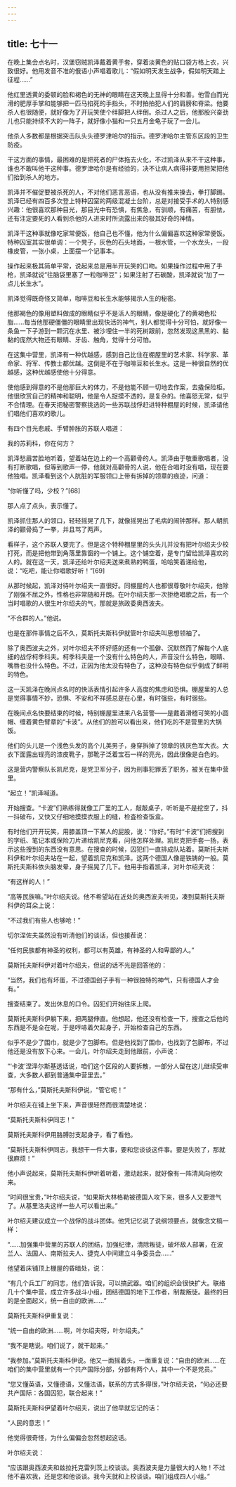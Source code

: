 ```yaml
---
---
---
```

title: 七十一
---



在晚上集会点名时，汉堡窃贼凯泽戴着黄手套，穿着淡黄色的贴口袋方格上衣，兴致很好。他用发音不准的俄语小声唱着歌儿：“假如明天发生战争，假如明天踏上征程……”

他红里透黄的委顿的脸和褐色的无神的眼睛在这天晚上显得十分和善。他雪白而光滑的肥厚手掌和能够把一匹马掐死的手指头，不时拍拍犯人们的肩膀和脊梁。他要杀人也很随便，就好像为了开玩笑使个绊脚把人绊倒。杀过人之后，他那股兴奋劲儿也只能持续不大的一阵子，就好像小猫和一只五月金龟子玩了一会儿。

他杀人多数都是根据突击队头头德罗津哈尔的指示。德罗津哈尔主管东区段的卫生防疫。

干这方面的事情，最困难的是把死者的尸体拖去火化，不过凯泽从来不干这种事，谁也不敢叫他干这种事。德罗津哈尔是有经验的，决不让病人病得非要用担架把他们抬到杀人的地方。

凯泽并不催促要被杀死的人，不对他们恶言恶语，也从没有推来搡去，拳打脚踢。凯泽已经有四百多次登上特种囚室的两级混凝土台阶，总是对接受手术的人特别感兴趣：他很喜欢那种目光，那目光中有恐惧，有焦急，有驯顺，有痛苦，有胆怯，还有注定要死的人看到杀他的人进来时所流露出来的极其好奇的神情。

凯泽干这种事就像吃家常便饭，他自己也不懂，他为什么偏偏喜欢这种家常便饭。特种囚室其实很单调：一个凳子，灰色的石头地面，一根水管，一个水龙头，一段橡皮管，一张小桌，上面摆一个记事本。

操作起来极其简单平常，说起来总是用半开玩笑的口吻。如果操作过程中用了手枪，凯泽就说“往脑袋里塞了一粒咖啡豆”；如果注射了石碳酸，凯泽就说“加了一点儿长生水”。

凯泽觉得既奇怪又简单，咖啡豆和长生水能够揭示人生的秘密。

他那褐色的像用塑料做成的眼睛似乎不是活人的眼睛，像是硬化了的黄褐色松脂……每当他那硬僵僵的眼睛里出现快活的神气，别人都觉得十分可怕，就好像一条鱼一下子游到一颗沉在水里、被沙埋住一半的死树跟前，忽然发现这黑黑的、黏黏的庞然大物还有眼睛、牙齿、触角，觉得十分可怕。

在这集中营里，凯泽有一种优越感，感到自己比住在棚屋里的艺术家、科学家、革命家、将军、传教士都优越。这倒是不在于咖啡豆和长生水。这是一种很自然的优越感，这种优越感使他十分得意。

使他感到得意的不是他那巨大的体力，不是他能不顾一切地去作案，去撬保险柜。他很欣赏自己的精神和聪明，他是令人捉摸不透的，是复杂的。他喜怒无常，似乎不合情理。在春天把秘密警察挑选的一些苏联战俘赶进特种棚屋的时候，凯泽请他们唱他们喜欢的歌儿。

有四个目光悲戚、手臂肿胀的苏联人唱道：

我的苏莉科，你在何方？

凯泽愁眉苦脸地听着，望着站在边上的一个高颧骨的人。凯泽由于敬重歌唱者，没有打断歌唱，但等到歌声一停，他就对高颧骨的人说，他在合唱时没有唱，现在要他独唱。凯泽看到这个人肮脏的军服领口上带有拆掉的领章的痕迹，问道：

“你听懂了吗，少校？”[68]

那人点了点头，表示懂了。

凯泽抓住那人的领口，轻轻摇晃了几下，就像摇晃出了毛病的闹钟那样。那人朝凯泽的颧骨捣了一拳，并且骂了两声。

看样子，这个苏联人要完了。但是这个特种棚屋里的头头儿并没有把叶尔绍夫少校打死，而是把他带到角落里靠窗的一个铺上。这个铺空着，是专门留给凯泽喜欢的人的。就在这一天，凯泽还给叶尔绍夫送来煮熟的鸭蛋，哈哈笑着递给他，说：“吃吧，能让你唱歌好听！”[69]

从那时候起，凯泽对待叶尔绍夫一直很好。同棚屋的人也都很尊敬叶尔绍夫，他除了刚强不屈之外，性格也非常随和开朗。在叶尔绍夫那一次拒绝唱歌之后，有一个当时唱歌的人很生叶尔绍夫的气，那就是旅政委奥西波夫。

“不合群的人。”他说。

也是在那件事情之后不久，莫斯托夫斯科伊就管叶尔绍夫叫思想领袖了。

除了奥西波夫之外，对叶尔绍夫不怀好感的还有一个孤僻、沉默然而了解每个人底细的战俘柯季科夫。柯季科夫是一个没有什么特色的人，声音没什么特色，眼睛、嘴唇也没什么特色。不过，正因为他太没有特色了，这种没有特色似乎倒成了鲜明的特色。

这一天凯泽在晚间点名时的快活表情引起许多人高度的焦虑和恐惧。棚屋里的人总是觉得事情不妙，恐惧、不安和不祥感总是在心里，有时强些，有时弱些。

在晚间点名快要结束的时候，特别棚屋里进来八名营警——是戴着滑稽可笑的小圆帽、缠着黄色臂章的“卡波”。从他们的脸可以看出来，他们吃的不是营里的大锅饭。

他们的头儿是一个浅色头发的高个儿美男子，身穿拆掉了领章的铁灰色军大衣。大衣下面露出锃亮的漆皮靴子，那靴子泛着宝石一样的亮光，因此很像是白色的。

这是营内警察队长凯尼克，是党卫军分子，因为刑事犯罪丢了职务，被关在集中营里。

“起立！”凯泽喊道。

开始搜查。“卡波”们熟练得就像工厂里的工人，敲敲桌子，听听是不是挖空了，抖一抖破布，又快又仔细地摸摸衣服上的缝，检査检查饭盒。

有时他们开开玩笑，用膝盖顶一下某人的屁股，说：“你好。”有时“卡波”们把搜到的字纸、笔记本或保险刀片递给凯尼克看，问他怎样处理。凯尼克把手套一扬，表示这些搜到的东西没有意思。在搜查的时候，囚犯们一直排成队站着。莫斯托夫斯科伊和叶尔绍夫站在一起，望着凯尼克和凯泽。这两个德国人像是铁铸的一般。莫斯托夫斯科依头脑发晕，身子摇晃了几下。他用手指着凯泽，对叶尔绍夫说：

“有这样的人！”

“高等民族嘛。”叶尔绍夫说。他不希望站在近处的奥西波夫听见，凑到莫斯托夫斯科伊的耳朵上说：

“不过我们有些人也够呛！”

切尔涅佐夫虽然没有听清他们的谈话，但也接茬说：

“任何民族都有神圣的权利，都可以有英雄，有神圣的人和卑鄙的人。”

莫斯托夫斯科伊对着叶尔绍夫，但说的话不光是回答他的：

“当然，我们也有坏蛋，不过德国刽子手有一种很独特的神气，只有德国人才会有。”

搜查结束了。发出休息的口令。囚犯们开始往床上爬。

莫斯托夫斯科伊躺下来，把两腿伸直。他想起，他还没有检查一下，搜查之后他的东西是不是全在呢，于是哼哧着欠起身子，开始检查自己的东西。

似乎不是少了围巾，就是少了包脚布。但是他找到了围巾，也找到了包脚布，不过他还是没有放下心来。一会儿，叶尔绍夫走到他跟前，小声说：

“‘卡波’涅泽尔斯基透话说，咱们这个区段的人要拆散，一部分人留在这儿继续受审查，大多数人都到普通集中营里去。”

“那有什么，”莫斯托夫斯科伊说，“管它呢！”

叶尔绍夫在铺上坐下来，声音很轻然而很清楚地说：

“莫斯托夫斯科伊同志！”

莫斯托夫斯科伊用胳膊肘支起身子，看了看他。

“莫斯托夫斯科伊同志，我想干一件大事，要和您谈谈这件事。要是失败了，那就很麻烦！”

他小声说起来，莫斯托夫斯科伊听着听着，激动起来，就好像有一阵清风向他吹来。

“时间很宝贵，”叶尔绍夫说，“如果斯大林格勒被德国人攻下来，很多人又要泄气了。从基里洛夫这样一些人可以看出来。”

叶尔绍夫建议成立一个战俘的战斗团体。他凭记忆说了说纲领要点，就像念文稿一样：

“……加强集中营里的苏联人的团结，加强纪律，清除叛徒，破坏敌人部署，在波兰人、法国人、南斯拉夫人、捷克人中间建立斗争委员会……”

他望着床铺顶上棚屋的昏暗处，说：

“有几个兵工厂的同志，他们告诉我，可以搞武器。咱们的组织会很快扩大。联络几十个集中营，成立许多战斗小组，团结德国的地下工作者，制裁叛徒。最终的目的是全面起义，统一自由的欧洲……”

莫斯托夫斯科伊重复说：

“统一自由的欧洲……啊，叶尔绍夫呀，叶尔绍夫。”

“我不是瞎说。咱们说了，就干起来。”

“我参加。”莫斯托夫斯科伊说。他又一面摇着头，一面重复说：“自由的欧洲……在咱们的集中营里就有一个共产国际分部，分部有两个人，其中一个不是党员。”

“您又懂英语，又懂德语，又懂法语，联系的方式多得很，”叶尔绍夫说，“何必还要共产国际：各国囚犯，联合起来！”

莫斯托夫斯科伊望着叶尔绍夫，说出了他早就忘记的话：

“人民的意志！”

他觉得很奇怪，为什么偏偏会忽然想起这话。

叶尔绍夫说：

“应该跟奥西波夫和兹拉托克雷列茨上校谈谈。奥西波夫是力量很大的人物！不过他不喜欢我，还是您和他谈谈。我今天就和上校谈谈。咱们组成四人小组。”